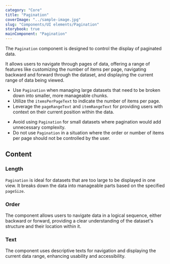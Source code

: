 ```yaml
---
category: "Core"
title: "Pagination"
coverImage: "../sample-image.jpg"
slug: "Components/UI elements/Pagination"
storybook: true
mainComponent: "Pagination"
---
```


The `Pagination` component is designed to control the display of paginated data.

It allows users to navigate through pages of data, offering a range of features like customizing the number of items per page, navigating backward and forward through the dataset, and displaying the current range of data being viewed.

<DoUse>

- Use `Pagination` when managing large datasets that need to be broken down into smaller, more manageable chunks.
- Utilize the `itemsPerPageText` to indicate the number of items per page.
- Leverage the `pageRangeText` and `itemRangeText` for providing users with context on their current position within the data.

</DoUse>

<DoNotUse>

- Avoid using `Pagination` for small datasets where pagination would add unnecessary complexity.
- Do not use `Pagination` in a situation where the order or number of items per page should not be controlled by the user.

</DoNotUse>

## Content

### Length

`Pagination` is ideal for datasets that are too large to be displayed in one view. It breaks down the data into manageable parts based on the specified `pageSize`.

### Order

The component allows users to navigate data in a logical sequence, either backward or forward, providing a clear understanding of the dataset's structure and their location within it.

### Text

The component uses descriptive texts for navigation and displaying the current data range, enhancing usability and accessibility.
